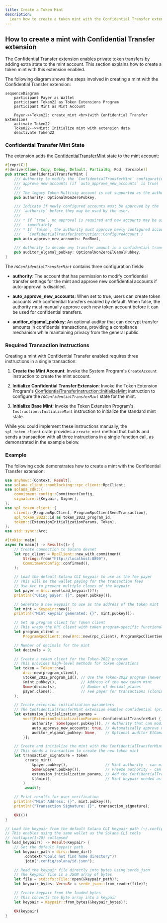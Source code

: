 ```yaml
---
title: Create a Token Mint
description:
  Learn how to create a token mint with the Confidential Transfer extension.
---
```


## How to create a mint with Confidential Transfer extension

The Confidential Transfer extension enables private token transfers by adding
extra state to the mint account. This section explains how to create a token
mint with this extension enabled.

The following diagram shows the steps involved in creating a mint with the
Confidential Transfer extension:

```mermaid title="Create Mint with Confidential Transfer Extension"
sequenceDiagram
    participant Payer as Wallet
    participant Token22 as Token Extensions Program
    participant Mint as Mint Account

    Payer->>Token22: create_mint <br>(with Confidential Transfer Extension)
    activate Token22
    Token22-->>Mint: Initialize mint with extension data
    deactivate Token22
```

### Confidential Transfer Mint State

The extension adds the
[ConfidentialTransferMint](https://github.com/solana-program/token-2022/blob/efd0c957fefbd79882d77df5fb2dac88c001249c/program/src/extension/confidential_transfer/mod.rs#L48-L69)
state to the mint account:

```rust title="Confidential Mint State"
#[repr(C)]
#[derive(Clone, Copy, Debug, Default, PartialEq, Pod, Zeroable)]
pub struct ConfidentialTransferMint {
    /// Authority to modify the `ConfidentialTransferMint` configuration and to
    /// approve new accounts (if `auto_approve_new_accounts` is true)
    ///
    /// The legacy Token Multisig account is not supported as the authority
    pub authority: OptionalNonZeroPubkey,

    /// Indicate if newly configured accounts must be approved by the
    /// `authority` before they may be used by the user.
    ///
    /// * If `true`, no approval is required and new accounts may be used
    ///   immediately
    /// * If `false`, the authority must approve newly configured accounts (see
    ///   `ConfidentialTransferInstruction::ConfigureAccount`)
    pub auto_approve_new_accounts: PodBool,

    /// Authority to decode any transfer amount in a confidential transfer.
    pub auditor_elgamal_pubkey: OptionalNonZeroElGamalPubkey,
}
```

The _rs`ConfidentialTransferMint`_ contains three configuration fields:

- **authority**: The account that has permission to modify confidential transfer
  settings for the mint and approve new confidential accounts if auto-approval
  is disabled.

- **auto_approve_new_accounts**: When set to true, users can create token
  accounts with confidential transfers enabled by default. When false, the
  authority must manually approve each new token account before it can be used
  for confidential transfers.

- **auditor_elgamal_pubkey**: An optional auditor that can decrypt transfer
  amounts in confidential transactions, providing a compliance mechanism while
  maintaining privacy from the general public.

### Required Transaction Instructions

Creating a mint with Confidential Transfer enabled requires three instructions
in a single transaction:

1. **Create the Mint Account**: Invoke the System Program's `CreateAccount`
   instruction to create the mint account.

2. **Initialize Confidential Transfer Extension**: Invoke the Token Extension
   Program's
   [ConfidentialTransferInstruction::InitializeMint](https://github.com/solana-program/token-2022/blob/efd0c957fefbd79882d77df5fb2dac88c001249c/program/src/extension/confidential_transfer/processor.rs#L48)
   instruction to configure the _rs`ConfidentialTransferMint`_ state for the
   mint.

3. **Initialize Base Mint**: Invoke the Token Extension Program's
   `Instruction::InitializeMint` instruction to initialize the standard mint
   state.

While you could implement these instructions manually, the `spl_token_client`
crate provides a `create_mint` method that builds and sends a transaction with
all three instructions in a single function call, as demonstrated in the example
below.

### Example

The following code demonstrates how to create a mint with the Confidential
Transfer extension:

```rust title="Rust"
use anyhow::{Context, Result};
use solana_client::nonblocking::rpc_client::RpcClient;
use solana_sdk::{
    commitment_config::CommitmentConfig,
    signature::{Keypair, Signer},
};
use spl_token_client::{
    client::{ProgramRpcClient, ProgramRpcClientSendTransaction},
    spl_token_2022::id as token_2022_program_id,
    token::{ExtensionInitializationParams, Token},
};
use std::sync::Arc;

#[tokio::main]
async fn main() -> Result<()> {
    // Create connection to Solana devnet
    let rpc_client = RpcClient::new_with_commitment(
        String::from("http://localhost:8899"),
        CommitmentConfig::confirmed(),
    );

    // Load the default Solana CLI keypair to use as the fee payer
    // This will be the wallet paying for the transaction fees
    // Use Arc to prevent multiple clones of the keypair
    let payer = Arc::new(load_keypair()?);
    println!("Using payer: {}", payer.pubkey());

    // Generate a new keypair to use as the address of the token mint
    let mint = Keypair::new();
    println!("Mint keypair generated: {}", mint.pubkey());

    // Set up program client for Token client
    // This wraps the RPC client with token program-specific functionality
    let program_client =
        ProgramRpcClient::new(Arc::new(rpc_client), ProgramRpcClientSendTransaction);

    // Number of decimals for the mint
    let decimals = 9;

    // Create a token client for the Token-2022 program
    // This provides high-level methods for token operations
    let token = Token::new(
        Arc::new(program_client),
        &token_2022_program_id(), // Use the Token-2022 program (newer version with extensions)
        &mint.pubkey(),           // Address of the new token mint
        Some(decimals),           // Number of decimal places
        payer.clone(),            // Fee payer for transactions (cloning Arc, not keypair)
    );

    // Create extension initialization parameters
    // The ConfidentialTransferMint extension enables confidential (private) transfers of tokens
    let extension_initialization_params =
        vec![ExtensionInitializationParams::ConfidentialTransferMint {
            authority: Some(payer.pubkey()), // Authority that can modify confidential transfer settings
            auto_approve_new_accounts: true, // Automatically approve new confidential accounts
            auditor_elgamal_pubkey: None,    // Optional auditor ElGamal public key
        }];

    // Create and initialize the mint with the ConfidentialTransferMint extension
    // This sends a transaction to create the new token mint
    let transaction_signature = token
        .create_mint(
            &payer.pubkey(),                 // Mint authority - can mint new tokens
            Some(&payer.pubkey()),           // Freeze authority - can freeze token accounts
            extension_initialization_params, // Add the ConfidentialTransferMint extension
            &[&mint],                        // Mint keypair needed as signer
        )
        .await?;

    // Print results for user verification
    println!("Mint Address: {}", mint.pubkey());
    println!("Transaction Signature: {}", transaction_signature);

    Ok(())
}

// Load the keypair from the default Solana CLI keypair path (~/.config/solana/id.json)
// This enables using the same wallet as the Solana CLI tools
// !collapse(1:20) collapsed
fn load_keypair() -> Result<Keypair> {
    // Get the default keypair path
    let keypair_path = dirs::home_dir()
        .context("Could not find home directory")?
        .join(".config/solana/id.json");

    // Read the keypair file directly into bytes using serde_json
    // The keypair file is a JSON array of bytes
    let file = std::fs::File::open(&keypair_path)?;
    let keypair_bytes: Vec<u8> = serde_json::from_reader(file)?;

    // Create keypair from the loaded bytes
    // This converts the byte array into a keypair
    let keypair = Keypair::from_bytes(&keypair_bytes)?;

    Ok(keypair)
}
```
